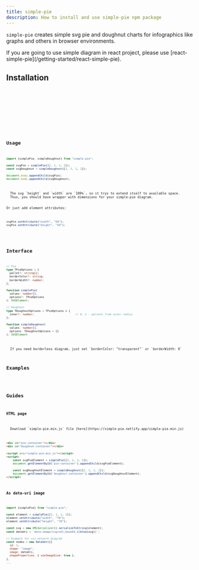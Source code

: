 ```yaml
---
title: simple-pie
description: How to install and use simple-pie npm package
---
```


`simple-pie` creates simple svg pie and doughnut charts for infographics like graphs and others in browser environments.

<Aside>
  If you are going to use simple diagram in react project, please use [react-simple-pie](/getting-started/react-simple-pie).
</Aside>

## Installation

<Tabs>
  <TabItem label="npm" icon="seti:npm">
    <Code code="npm install simple-pie --save" lang="bash" />
  </TabItem>
  <TabItem label="pnpm" icon="pnpm">
    <Code code="pnpm add simple-pie" lang="bash" />
  </TabItem>
  <TabItem label="yarn" icon="seti:yarn">
    <Code code="yarn add simple-pie" lang="bash" />
  </TabItem>
</Tabs>

## Usage

```js
import {simplePie, simpleDoughnut} from "simple-pie";

const svgPie = simplePie([2, 1, 1, 2]);
const svgDoughnut = simpleDoughnut([2, 1, 1, 2]);

document.body.appendChild(svgPie);
document.body.appendChild(svgDoughnut);
```

<Aside type="tip">
  The svg `height` and `width` are `100%`, so it trys to extend itself to available space.
  Thus, you should have wrapper with dimensions for your simple-pie diagram.

  Or just add element attributes:
  ```js
  svgPie.setAttribute("width", "50");
  svgPie.setAttribute("height", "50");
  ```
</Aside>

## Interface

```ts
// Pie
type TPieOptions = {
  pallet?: string[];
  borderColor?: string;
  borderWidth?: number;
};

function simplePie(
  values: number[],
  options?: TPieOptions
): SVGElement;

// Doughnut
type TDoughnutOptions = TPieOptions & {
  inner?: number;                         // 0..1 - percent from outer radius
};

function simpleDoughnut(
  values: number[],
  options: TDoughnutOptions = {}
): SVGElement
```

<Aside type="tip">
  If you need borderless diagram, just set `borderColor: "transparent"` or `borderWidth: 0`
</Aside>

## Examples


<SimplePieCases />

## Guides

### HTML page

<Aside>
  Download `simple-pie.min.js` file [here](https://simple-pie.netlify.app/simple-pie.min.js)
</Aside>

```html
<div id="pie-container"></div>
<div id="doughnut-container"></div>

<script src="simple-pie.min.js"></script>
<script>
    const svgPieElement = simplePie([2, 1, 1, 2]);
    document.getElementById('pie-container').appendChild(svgPieElement);

    const svgDoughnutElement = simpleDoughnut([2, 1, 1, 2]);
    document.getElementById('doughnut-container').appendChild(svgDoughnutElement);
</script>
```

### As data-uri image

```js
import {simplePie} from "simple-pie";

const element = simplePie([2, 1, 1, 2]);
element.setAttribute("width", "70");
element.setAttribute("height", "70");

const svg = new XMLSerializer().serializeToString(element);
const dataUri = `data:image/svg+xml;base64,${btoa(svg)}`;

// Example for vis-network diagram
const nodes = new DataSet([{
  id: 1,
  shape: "image",
  image: dataUri,
  shapeProperties: { useImageSize: true },
},
...
```
